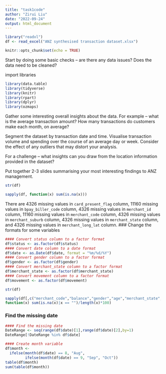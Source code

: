 ---
title: "task1code"
author: "Zirui Liu"
date: "2022-09-24"
output: html_document
---

```{r}
library("readxl")
df <- read_excel("ANZ synthesised transaction dataset.xlsx")
```

```{r setup, include=FALSE}
knitr::opts_chunk$set(echo = TRUE)
```

Start by doing some basic checks – are there any data issues? Does the data need to be cleaned?

import libraries
```{r}
library(data.table)
library(tidyverse)
library(knitr)
library(rpart)
library(dplyr)
library(ozmaps)
```


Gather some interesting overall insights about the data. For example -- what is the average transaction amount? How many transactions do customers make each month, on average?

Segment the dataset by transaction date and time. Visualise transaction volume and spending over the course of an average day or week. Consider the effect of any outliers that may distort your analysis.

For a challenge – what insights can you draw from the location information provided in the dataset?

Put together 2-3 slides summarising your most interesting findings to ANZ management.
```{r}
str(df)
```

```{r}
sapply(df, function(x) sum(is.na(x))) 
```
There are 4326 missing values in `card_present_flag` column, 11160 missing values in `bpay_biller_code` column, 4326 missing values in `merchant_id` column, 11160 missing values in `merchant_code` column, 4326 missing values in `merchant_suburb` column, 4326 missing values in `merchant_state` column, and 4326 missing values in `merchant_long_lat` column.
### Change the formats for some variables
```{r}
#### Convert status column to a factor format
df$status <- as.factor(df$status)
#### Convert date column to a date format
df$date <- as.Date(df$date, format = "%m/%d/%Y")
#### Convert gender column to a factor format
df$gender <- as.factor(df$gender)
#### Convert merchant_state column to a factor format
df$merchant_state <- as.factor(df$merchant_state)
#### Convert movement column to a factor format
df$movement <- as.factor(df$movement)

str(df)
```
```{r}
sapply(df[,c("merchant_code","balance","gender","age","merchant_state","amount","movement","long_lat")],
function(x) sum(is.na(x)|x == "")/length(x)*100) 
```


### Find the missing date
```{r}
#### Find the missing date 
DateRange <- seq(range(df$date)[1],range(df$date)[2],by=1)
DateRange[!DateRange %in% df$date]
```
```{r}
#### Create month variable
df$month <- 
  ifelse(month(df$date) == 8, "Aug", 
         ifelse(month(df$date) == 9, "Sep", "Oct"))
table(df$month)
sum(table(df$month))
```



